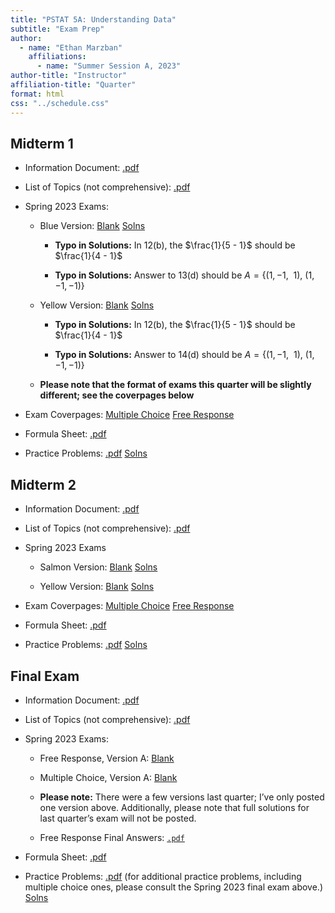 ```yaml
---
title: "PSTAT 5A: Understanding Data"
subtitle: "Exam Prep"
author:
  - name: "Ethan Marzban"
    affiliations:
      - name: "Summer Session A, 2023"
author-title: "Instructor"
affiliation-title: "Quarter"
format: html
css: "../schedule.css"
---
```


## Midterm 1

- Information Document: <a href = "../Files/ExamInfo/mt1_info.pdf" class = "button label-outline" target = "_blank">.pdf</a>

- List of Topics (not comprehensive): <a href = "../Files/ExamInfo/mt1_topics.pdf" class = "button label-outline" target = "_blank">.pdf</a>

- Spring 2023 Exams:

    - Blue Version: <a href = "../Files/Past_Exams/Sp23_MT1_Blue_Blank.pdf" class = "button label-outline" target = "_blank">Blank</a> <a href = "../Files/Past_Exams/SP23_MT1_Blue_Solns.pdf" class = "button label-outline" target = "_blank">Solns</a>
        
        - **Typo in Solutions:** In 12(b), the $\frac{1}{5 - 1}$ should be $\frac{1}{4 - 1}$
        
        - **Typo in Solutions:** Answer to 13(d) should be $A = \{ (1, -1, \ \ 1), \ (1, -1, -1)\}$
    
    - Yellow Version: <a href = "../Files/Past_Exams/Sp23_MT1_Yellow_Blank.pdf" class = "button label-outline" target = "_blank">Blank</a> <a href = "../Files/Past_Exams/SP23_MT1_Yellow_Solns.pdf" class = "button label-outline" target = "_blank">Solns</a>
    
        - **Typo in Solutions:** In 12(b), the $\frac{1}{5 - 1}$ should be $\frac{1}{4 - 1}$
        
        - **Typo in Solutions:** Answer to 14(d) should be $A = \{ (1, -1, \ \ 1), \ (1, -1, -1)\}$
    
    - **Please note that the format of exams this quarter will be slightly different; see the coverpages below**

- Exam Coverpages: <a href = "../Files/ExamInfo/MT1_Coverpage_MC.pdf" class = "button label-outline" target = "_blank">Multiple Choice</a> <a href = "../Files/ExamInfo/MT1_Coverpage_FR.pdf" class = "button label-outline" target = "_blank">Free Response</a>
    
- Formula Sheet: <a href = "../Files/ExamInfo/MT1_Formula_Sheet.pdf" class = "button label-outline" target = "_blank">.pdf</a>

- Practice Problems: <a href = "../Files/ExamInfo/mt1_practice_problems.pdf" class = "button label-outline" target = "_blank">.pdf</a> <a href = "../Files/ExamInfo/MT1_prac_prob_solns.pdf" class = "button label-outline" target = "_blank">Solns</a>



## Midterm 2

- Information Document: <a href = "../Files/ExamInfo/mt2_info.pdf" class = "button label-outline" target = "_blank">.pdf</a>

- List of Topics (not comprehensive): <a href = "../Files/ExamInfo/mt2_topics.pdf" class = "button label-outline" target = "_blank">.pdf</a>

- Spring 2023 Exams

    - Salmon Version: <a href = "../Files/Past_Exams/SP23_MT2_Salmon_Blank.pdf" class = "button label-outline" target = "_blank">Blank</a>  <a href = "../Files/Past_Exams/SP23_MT2_Salmon_Solns.pdf" class = "button label-outline" target = "_blank">Solns</a> 
    
    - Yellow Version: <a href = "../Files/Past_Exams/SP23_MT2_Yellow_Blank.pdf" class = "button label-outline" target = "_blank">Blank</a> <a href = "../Files/Past_Exams/SP23_MT2_Yellow_Solns.pdf" class = "button label-outline" target = "_blank">Solns</a> 

- Exam Coverpages: <a href = "../Files/ExamInfo/MT2_Coverpage_MC.pdf" class = "button label-outline" target = "_blank">Multiple Choice</a> <a href = "../Files/ExamInfo/MT2_Coverpage_FR.pdf" class = "button label-outline" target = "_blank">Free Response</a>

- Formula Sheet: <a href = "../Files/ExamInfo/MT2_Formula_Sheet.pdf" class = "button label-outline" target = "_blank">.pdf</a>

- Practice Problems: <a href = "../Files/ExamInfo/mt2_practice_problems.pdf" class = "button label-outline" target = "_blank">.pdf</a> <a href = "../Files/ExamInfo/mt2_practice_problems_solns.pdf" class = "button label-outline" target = "_blank">Solns</a>





## Final Exam

- Information Document: <a href = "../Files/ExamInfo/final_exam_info.pdf" class = "button label-outline" target = "_blank">.pdf</a>

- List of Topics (not comprehensive):  <a href = "../Files/ExamInfo/final_exam_topics.pdf" class = "button label-outline" target = "_blank">.pdf</a>

- Spring 2023 Exams:  

    - Free Response, Version A: <a href = "../Files/Past_Exams/SP23_Final_Free_Response_VA.pdf" class = "button label-outline" target = "_blank">Blank</a>
    
    - Multiple Choice, Version A: <a href = "../Files/Past_Exams/SP23_Final_MC.pdf" class = "button label-outline" target = "_blank">Blank</a>
    
    - **Please note:** There were a few versions last quarter; I've only posted one version above. Additionally, please note that full solutions for last quarter's exam will not be posted.
    
    - Free Response Final Answers: <a href = "../Files/Past_Exams/SP23_Final_Answers.pdf" class = "button label-outline" target = "_blank">`.pdf`</a>

- Formula Sheet:  <a href = "../Files/ExamInfo/Final_Formula_Sheet.pdf" class = "button label-outline" target = "_blank">.pdf</a>

- Practice Problems: <a href = "../Files/ExamInfo/FinRev_Blank.pdf" class = "button label-outline" target = "_blank">.pdf</a> (for additional practice problems, including multiple choice ones, please consult the Spring 2023 final exam above.) <a href = "../Files/ExamInfo/FinRev_Solns.pdf" class = "button label-outline" target = "_blank">Solns</a> 